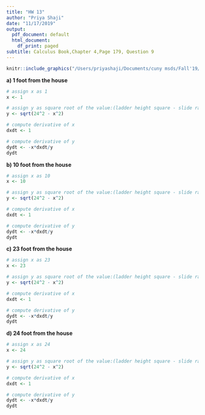 ```yaml
---
title: "HW 13"
author: "Priya Shaji"
date: "11/17/2019"
output:
  pdf_document: default
  html_document:
    df_print: paged
subtitle: Calculus Book,Chapter 4,Page 179, Question 9
---
```


```r
knitr::include_graphics("/Users/priyashaji/Documents/cuny msds/Fall'19/data 605/week 13/ques 9.png")
```


<strong> a) 1 foot from the house </strong>

```r
# assign x as 1
x <- 1

# assign y as square root of the value:(ladder height square - slide rate square) 
y <- sqrt(24^2 - x^2)

# compute derivative of x
dxdt <- 1

# compute derivative of y
dydt <- -x*dxdt/y
dydt

```



<strong> b) 10 foot from the house </strong>

```r
# assign x as 10
x <- 10

# assign y as square root of the value:(ladder height square - slide rate square) 
y <- sqrt(24^2 - x^2)

# compute derivative of x
dxdt <- 1

# compute derivative of y
dydt <- -x*dxdt/y
dydt

```



<strong> c) 23 foot from the house </strong>

```r
# assign x as 23
x <- 23

# assign y as square root of the value:(ladder height square - slide rate square) 
y <- sqrt(24^2 - x^2)

# compute derivative of x
dxdt <- 1

# compute derivative of y
dydt <- -x*dxdt/y
dydt

```


<strong> d) 24 foot from the house </strong>

```r
# assign x as 24
x <- 24

# assign y as square root of the value:(ladder height square - slide rate square) 
y <- sqrt(24^2 - x^2)

# compute derivative of x
dxdt <- 1

# compute derivative of y
dydt <- -x*dxdt/y
dydt

```
